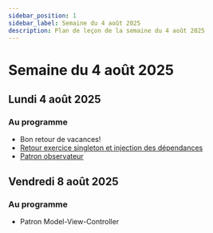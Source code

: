 ```yaml
---
sidebar_position: 1
sidebar_label: Semaine du 4 août 2025
description: Plan de leçon de la semaine du 4 août 2025
---
```


# Semaine du 4 août 2025

## Lundi 4 août 2025

### Au programme

- Bon retour de vacances!
- [Retour exercice singleton et injection des dépendances](../semaine_07/Exercices/singleton_di.mdx)
- [Patron observateur](./patron_observateur.mdx)

## Vendredi 8 août 2025

### Au programme

- Patron Model-View-Controller
